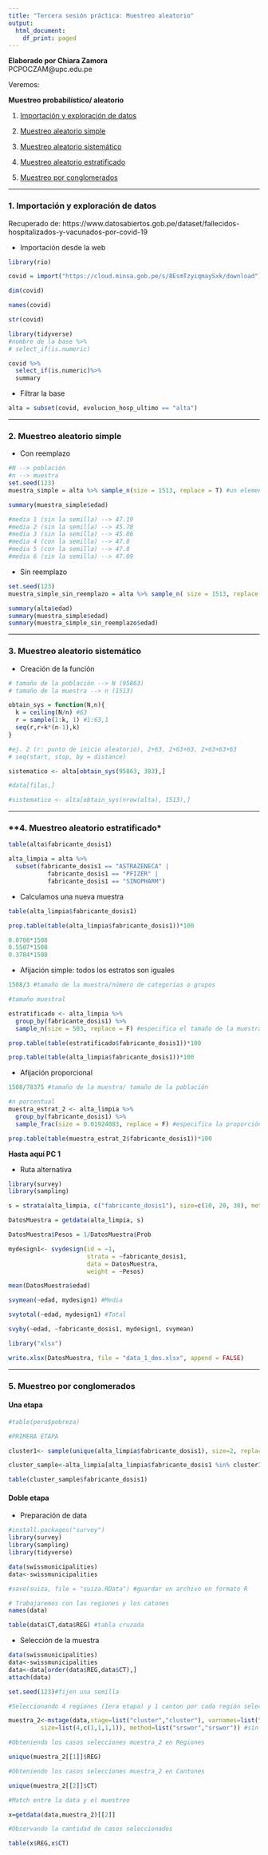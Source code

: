 ```yaml
---
title: "Tercera sesión práctica: Muestreo aleatorio"
output:
  html_document:
    df_print: paged
---
```


<div align="right">**Elaborado por Chiara Zamora** </div>
<div align="right">PCPOCZAM@upc.edu.pe </div>
<a id='home'></a>

Veremos:

**Muestreo probabilístico/ aleatorio**

1. [Importación y exploración de datos](### **1. Importación y exploración de datos**)

2. [Muestreo aleatorio simple](### **2. Muestreo aleatorio simple**)

3. [Muestreo aleatorio sistemático](### **3. Muestreo aleatorio sistemático**)

4. [Muestreo aleatorio estratificado](### **4. Muestreo aleatorio estratificado*)

5. [Muestreo por conglomerados](### **5. Muestreo por conglomerados**)

---

### **1. Importación y exploración de datos**

Recuperado de: https://www.datosabiertos.gob.pe/dataset/fallecidos-hospitalizados-y-vacunados-por-covid-19

* Importación desde la web
```r
library(rio)

covid = import("https://cloud.minsa.gob.pe/s/8EsmTzyiqmaySxk/download")
```

```r
dim(covid)
```

```r
names(covid)
```

```r
str(covid)
```

```r
library(tidyverse)
#nombre de la base %>%
# select_if(is.numeric)

covid %>%
  select_if(is.numeric)%>%
  summary
```

* Filtrar la base
```r
alta = subset(covid, evolucion_hosp_ultimo == "alta") 
```

---

### **2. Muestreo aleatorio simple**

* Con reemplazo

```r
#N --> población
#n --> muestra
set.seed(123)
muestra_simple = alta %>% sample_n(size = 1513, replace = T) #un elemento puede ser seleccionado más de una vez, porque tras ser tomado es llevado de vuelta a la población
```

```r
summary(muestra_simple$edad)
```
```r
#media 1 (sin la semilla) --> 47.19 
#media 2 (sin la semilla) --> 45.78 
#media 3 (sin la semilla) --> 45.86
#media 4 (con la semilla) --> 47.8
#media 5 (con la semilla) --> 47.8
#media 6 (sin la semilla) --> 47.09
```

* Sin reemplazo

```r
set.seed(123)
muestra_simple_sin_reemplazo = alta %>% sample_n( size = 1513, replace = F)
```

```r
summary(alta$edad)
summary(muestra_simple$edad)
summary(muestra_simple_sin_reemplazo$edad)
```

---

### **3. Muestreo aleatorio sistemático**

* Creación de la función

```r
# tamaño de la población --> N (95863)
# tamaño de la muestra --> n (1513)

obtain_sys = function(N,n){
  k = ceiling(N/n) #63
  r = sample(1:k, 1) #1:63,1
  seq(r,r+k*(n-1),k) 
}

#ej. 2 (r: punto de inicio aleatorio), 2+63, 2+63+63, 2+63+63+63
# seq(start, stop, by = distance)
```

```r
sistematico <- alta[obtain_sys(95863, 383),]

#data[filas,]

#sistematico <- alta[obtain_sys(nrow(alta), 1513),]
```

---

### **4. Muestreo aleatorio estratificado*

```r
table(alta$fabricante_dosis1)
```

```r
alta_limpia = alta %>%
  subset(fabricante_dosis1 == "ASTRAZENECA" |
           fabricante_dosis1 == "PFIZER" |
           fabricante_dosis1 == "SINOPHARM")
```

* Calculamos una nueva muestra

```r
table(alta_limpia$fabricante_dosis1)
```

```r
prop.table(table(alta_limpia$fabricante_dosis1))*100
```

```r
0.0708*1508
0.5507*1508
0.3784*1508
```

* Afijación simple: todos los estratos son iguales

```r
1508/3 #tamaño de la muestra/número de categorías o grupos
```

```r
#tamaño muestral 

estratificado <- alta_limpia %>% 
  group_by(fabricante_dosis1) %>% 
  sample_n(size = 503, replace = F) #especifica el tamaño de la muestra que extraerá por grupo (en el ejemplo es aproximadamente 503 casos por grupo)
```

```r
prop.table(table(estratificado$fabricante_dosis1))*100
```

```r
prop.table(table(alta_limpia$fabricante_dosis1))*100
```

* Afijación proporcional

```r
1508/78375 #tamaño de la muestra/ tamaño de la población
```

```r
#n porcentual
muestra_estrat_2 <- alta_limpia %>% 
  group_by(fabricante_dosis1) %>% 
  sample_frac(size = 0.01924083, replace = F) #especifica la proporción de casos que debe extraer de cada grupo
```

```r
prop.table(table(muestra_estrat_2$fabricante_dosis1))*100
```

**Hasta aquí PC 1**

* Ruta alternativa 

```r
library(survey)
library(sampling)
```

```r
s = strata(alta_limpia, c("fabricante_dosis1"), size=c(10, 20, 30), method="srswor")
```

```r
DatosMuestra = getdata(alta_limpia, s)
```

```r
DatosMuestra$Pesos = 1/DatosMuestra$Prob
```

```r
mydesign1<- svydesign(id = ~1,
                      strata = ~fabricante_dosis1,
                      data = DatosMuestra,
                      weight = ~Pesos)
```

```r
mean(DatosMuestra$edad)
```

```r
svymean(~edad, mydesign1) #Media
```

```r
svytotal(~edad, mydesign1) #Total
```

```r
svyby(~edad, ~fabricante_dosis1, mydesign1, svymean)
```

```r
library("xlsx")

write.xlsx(DatosMuestra, file = "data_1_des.xlsx", append = FALSE)
```

---

### **5. Muestreo por conglomerados**

#### **Una etapa**

```r

#table(peru$pobreza)

#PRIMERA ETAPA

cluster1<- sample(unique(alta_limpia$fabricante_dosis1), size=2, replace=F)

cluster_sample<-alta_limpia[alta_limpia$fabricante_dosis1 %in% cluster1, ]

table(cluster_sample$fabricante_dosis1)
```

#### **Doble etapa**

* Preparación de data

```r
#install.packages("survey")
library(survey)
library(sampling)
library(tidyverse)

data(swissmunicipalities)
data<-swissmunicipalities
```

```r
#save(suiza, file = "suiza.RData") #guardar un archivo en formato R
```

```r
# Trabajaremos con las regiones y los catones
names(data)

table(data$CT,data$REG) #tabla cruzada

```

* Selección de la muestra

```r
data(swissmunicipalities)
data<-swissmunicipalities
data<-data[order(data$REG,data$CT),]
attach(data)

set.seed(123)#fijen una semilla

#Seleccionando 4 regiones (1era etapa) y 1 canton por cada región seleccionada (2da etapa)

muestra_2<-mstage(data,stage=list("cluster","cluster"), varnames=list("REG","CT"),
         size=list(4,c(1,1,1,1)), method=list("srswor","srswor")) #sin reemplazo

#Obteniendo los casos selecciones muestra_2 en Regiones

unique(muestra_2[[1]]$REG)

#Obteniendo los casos selecciones muestra_2 en Cantones

unique(muestra_2[[2]]$CT)

#Match entre la data y el muestreo

x=getdata(data,muestra_2)[[2]]

#Observando la cantidad de casos seleccionados

table(x$REG,x$CT)

```

